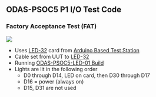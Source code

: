 == ODAS-PSOC5 P1 I/O Test Code ==

=== Factory Acceptance Test (FAT) ===

<img src="http://land-boards.com/blwiki/images/6/63/ODAS-PSOC5_P108_720PX.jpg"></img>

* Uses [[LED-32]] card from [[Arduino Based Test Station]]
* Cable set from UUT to [[LED-32]]
* Running [https://github.com/land-boards/ODAS/tree/master/ODAS-PSOC5/Projects/ODAS-PSOC5-LEDS-01.cydsn ODAS-PSOC5-LED-01 Build]
* Lights are lit in the following order
** D0 through D14, LED on card, then D30 through D17
** D16 = power (always on)
** D15, D31 are not used
